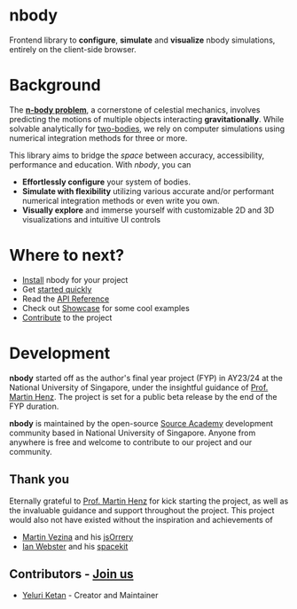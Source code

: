 
<Meta title="nbody" />

# nbody

Frontend library to **configure**, **simulate** and **visualize** nbody simulations, entirely on the client-side browser.

# Background

The [**n-body problem**](https://en.wikipedia.org/wiki/N-body_problem), a cornerstone of celestial mechanics, involves predicting the motions of multiple objects interacting **gravitationally**. While solvable analytically for [two-bodies](https://en.wikipedia.org/wiki/Two-body_problem), we rely on computer simulations using numerical integration methods for three or more.

This library aims to bridge the _space_ between accuracy, accessibility, performance and education. With *nbody*, you can

- **Effortlessly configure** your system of bodies.
- **Simulate with flexibility** utilizing various accurate and/or performant numerical integration methods or even write you own.
- **Visually explore** and immerse yourself with customizable 2D and 3D visualizations and intuitive UI controls

# Where to next?

- [Install](?path=/docs/getting-started-installation--docs) nbody for your project
- Get [started quickly](?path=/docs/getting-started-quick-start--docs)
- Read the [API Reference](https://source-academy.github.io/nbody/api/)
- Check out [Showcase](?path=/docs/showcase--docs) for some cool examples
- [Contribute](?path=/docs/contribute--docs) to the project

# Development

**nbody** started off as the author's final year project (FYP) in AY23/24 at the National University of Singapore, under the insightful guidance of [Prof. Martin Henz](https://www.comp.nus.edu.sg/~henz/). The project is set for a public beta release by the end of the FYP duration.

**nbody** is maintained by the open-source [Source Academy](https://github.com/source-academy/) development community based in National University of Singapore. Anyone from anywhere is free and welcome to contribute to our project and our community.

## Thank you

Eternally grateful to [Prof. Martin Henz](https://www.comp.nus.edu.sg/~henz/) for kick starting the project, as well as the invaluable guidance and support throughout the project. This project would also not have existed without the inspiration and achievements of

- [Martin Vezina](https://medium.com/@m_vezina) and his [jsOrrery](https://mgvez.github.io/jsorrery/)
- [Ian Webster](https://github.com/typpo) and his [spacekit](https://typpo.github.io/spacekit/docs/index.html)

## Contributors - [Join us](?path=/docs/getting-started-contribute--docs)

- [Yeluri Ketan](https://yeluriketan.vercel.app/) - Creator and Maintainer
